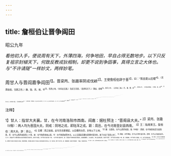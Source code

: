 ```yaml
---
---
---
```

title: 詹桓伯让晋争阎田
---



昭公九年

*看他初入手，便说周有天下，外薄四海，何争地田，早自占得无数地步。以下只反复祖宗封植天下，何致反教戎狄相制，却更不说到争田事，真得立言之大体也。与“不许请隧”一样妙文，两样妙笔。*

周甘人与晋阎嘉争阎田<sup>1】。晋梁丙、张趨率阴戎伐颖<sup>2】。王使詹桓伯辞于晋<sup>3】，曰：“我自夏以后稷<sup>4】，（言周始祖，当夏之世。）魏、骀、芮、岐、毕<sup>5】，吾西土地。（先有此五国。）及武王克商，（及周有天下。）蒲姑、商奄<sup>5】，吾东土也；（又有此二国。）巴、濮、楚、邓<sup>7】，吾南土也；（又有此四国。）肃慎、燕、亳<sup>8】，吾北土也；（又有此三国。）吾何迩封之有<sup>9】？（言周封疆，外薄四海，岂止此近郊之田而已，妙，妙。以上先说不争此田。）文、武、成、康之建母弟<sup>10】，以蕃屏周<sup>11】，亦其废坠是为<sup>12】，岂如弁髦<sup>13】，而因以敝之<sup>14】。（至情至理，直直说出，妙，妙。以上说不图晋乃为此。）先王居梼杌于四裔<sup>15】，以御魑魅<sup>16】，故允姓之奸<sup>17】，居于瓜州<sup>18】。伯父惠公归自秦<sup>19】，而诱以来，（自此以下说阴戎，此先说阴戎来历。）使逼我诸姬，人我郊甸，则戎焉取之。戎有中国，谁之咎也？（使，致使也。焉取，犹言若不诱来则何至于此也。此深诘阴戎之来，是何人所致。）后稷封殖天下<sup>20】，今戎制之<sup>2】，不亦难乎<sup>2】？伯父图之！（此痛责晋来阴戎，大得罪于祖宗，妙，妙。）我在伯父<sup>2】，犹衣服之有冠冕，木水之有本原，民人之有谋主也<sup>2】。伯父若裂冠毁冕，拔木塞原，专弃谋主<sup>4】，虽戎狄，其何有余一人<sup>2】？”（此归重阴戎敢于无王，皆是晋先无王，我直不贵阴戎，妙，妙。）叔向谓宣子曰<sup>20】：“文之伯也<sup>2】，岂能改物<sup>3】？翼戴天子<sup>9】，而加之以共<sup>3】，自文以来，世有衰德，而暴蔑宗周<sup>3】，以宜示其修<sup>14】，诸侯之贰<sup>3】，不亦宜乎！且王辞直<sup>3】，子其图之。”宜子说<sup>4】。致阎田，反颖俘<sup>18】。

<sup>注释】

<sup>1】甘人：指甘大夫襄。甘，在今河南洛阳市西南。阎嘉：据杜预注：“晋阁县大夫。”
<sup>2】梁丙、张趣（tì惕）：两人均为晋国大夫。阴戒：阴地之戎，即陆浑之戎。颖：周邑，在今河南登封县西南。
<sup>3】王：指周景王。詹桓伯：周大夫。辞：责让。
<sup>4】后稷：周之始祖。此句言自夏朝起，以后稷的功劳，封有以下土地。
<sup>5】魏：古国名，在今山西芮城县。骀（tái抬）：即邰，在今陕西省武功县西南。芮：在今山西芮城县西二十里。岐：在今陕西省岐山县。毕：在今陕西咸阳市北。以上五国是后稷在夏朝时受封的。故下文言“吾西土也”。
<sup>6】蒲姑：亦作薄姑，在今山东博兴县东南。商奄：在今山东曲阜县东。
<sup>7】巴：我国古代少数民族名及其所建地方政权名。即古代巴国，在今四川省东部一带。一说今四川重庆市。濮：我国古代西南地区民族名。因部族繁多，又无君长，各以邑落自聚，故称“百濮”，在今湖北石首县一带。楚：即楚都，在今湖北江陵县。邓：在今河南邓县。
<sup>8】肃慎：古代北方少数民族名，散布在今黑龙江和松花江流域。所建肃慎国，其地即从黑龙江宁安县以北直至混洞江南北岸。燕：指北燕，都于今北京市。毫：据頋祖禹《读史方舆纪要》：“毫爽，在陕西北境。”
<sup>9】逐封：近封。言周的封疆没有近封的，都很远。
<sup>10】成：指周成王。康：指周康王。建母弟：是指文、武、成、康四代都封母弟以土建国。1蕃屏：悍卫。
<sup>12】亦其废坠是为：也是为了防止周室的废坏和坠落。
<sup>13】弁髦：原指缗布冠和幼童垂于眉间的头发。但进行冠礼后，剃去头发，也不用缙布冠了。因此“弁髦”比喻为弃置无用之物。
<sup>13】敝：弃。
<sup>15】梼杌（tóowù桃误）：相传为远古四凶之一。四凶为浑教、穷奇、梼杌、饕餮。四裔：四方边远之地。
<sup>16】魑（chī病）魅：传说中的山林精怪。
<sup>17】允姓：指阴戎之祖。
<sup>18】瓜州：古西戎地，在今甘肃敦煌县。
<sup>19】惠公：指晋惠公。因与天子同姓，故称为伯父。晋惠公十三年，秦与晋始迁陆浑之戎于伊川。故下文“而诱以来”。
<sup>20】郊甸：杜预注：“邑外为郊，郊外为旬，言戎取周郊甸之地。”
<sup>21】后稷封殖天下：指后稷教天下之民稼穑。封：培土。殖：生长五谷。一说封殖为“締造”。
<sup>22】今戎制之：指今为戎狄制为牧地。
<sup>23】不亦难乎：言周天子甚难为也。
<sup>24】在：于。
<sup>25】谋主：主谋的人。
<sup>26】专：全。此句连上面几句意为：晋国本是保护周室的国家，若晋国裂冠毁冕意即心目中全无周天子。
<sup>27】虽戎狄，其何有余一人：即使是戎秋，更视周王若不存在。余一人：周王自称。
<sup>28】叔向：即羊舌肸，晋国大夫。宣子：指韩宣子，晋师。
<sup>29】伯：通“霸”。
<sup>30】岂能改物：指晋文公做了霸主，向周王请隧，周王认为隧是“大物”，不予同意。故言“岂能改物”。
<sup>31】翼戴：辅佐拥戴。
<sup>32】共：同“恭”。
<sup>33】暴蔑：欺凌轻视。宗周：指周王室。
<sup>34】侈：奢侈放纵。
<sup>35】贰：叛离。
<sup>36】直：有理。
<sup>37】说：通“悦”。
<sup>38】反颖俘：遣反攻颖时俘获的俘虏。